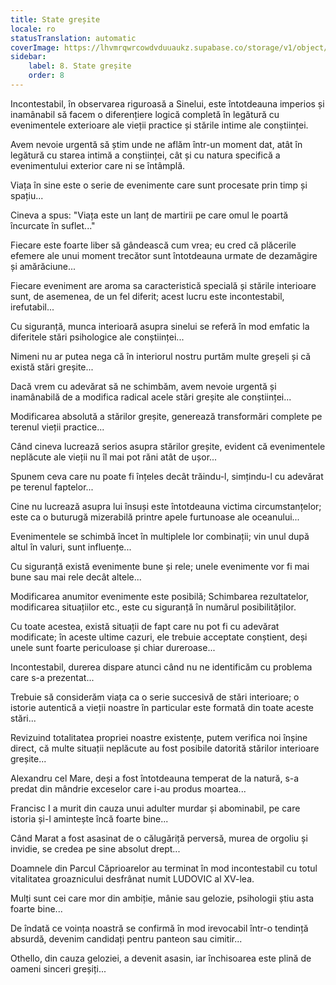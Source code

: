 ```yaml
---
title: State greșite
locale: ro
statusTranslation: automatic
coverImage: https://lhvmrqwrcowdvduuaukz.supabase.co/storage/v1/object/public/strapi-uploads/small_cover-tratado-de-psicologia-revolucionaria.webp-5e15e1cec4e0ebebcde5d7fc7565d8fd.webp
sidebar:
    label: 8. State greșite
    order: 8
---
```

Incontestabil, în observarea riguroasă a Sinelui, este întotdeauna imperios și inamânabil să facem o diferențiere logică completă în legătură cu evenimentele exterioare ale vieții practice și stările intime ale conștiinței.

Avem nevoie urgentă să știm unde ne aflăm într-un moment dat, atât în ​​legătură cu starea intimă a conștiinței, cât și cu natura specifică a evenimentului exterior care ni se întâmplă.

Viața în sine este o serie de evenimente care sunt procesate prin timp și spațiu...

Cineva a spus: "Viața este un lanț de martirii pe care omul le poartă încurcate în suflet..."

Fiecare este foarte liber să gândească cum vrea; eu cred că plăcerile efemere ale unui moment trecător sunt întotdeauna urmate de dezamăgire și amărăciune...

Fiecare eveniment are aroma sa caracteristică specială și stările interioare sunt, de asemenea, de un fel diferit; acest lucru este incontestabil, irefutabil...

Cu siguranță, munca interioară asupra sinelui se referă în mod emfatic la diferitele stări psihologice ale conștiinței...

Nimeni nu ar putea nega că în interiorul nostru purtăm multe greșeli și că există stări greșite...

Dacă vrem cu adevărat să ne schimbăm, avem nevoie urgentă și inamânabilă de a modifica radical acele stări greșite ale conștiinței...

Modificarea absolută a stărilor greșite, generează transformări complete pe terenul vieții practice...

Când cineva lucrează serios asupra stărilor greșite, evident că evenimentele neplăcute ale vieții nu îl mai pot răni atât de ușor...

Spunem ceva care nu poate fi înțeles decât trăindu-l, simțindu-l cu adevărat pe terenul faptelor...

Cine nu lucrează asupra lui însuși este întotdeauna victima circumstanțelor; este ca o buturugă mizerabilă printre apele furtunoase ale oceanului...

Evenimentele se schimbă încet în multiplele lor combinații; vin unul după altul în valuri, sunt influențe...

Cu siguranță există evenimente bune și rele; unele evenimente vor fi mai bune sau mai rele decât altele...

Modificarea anumitor evenimente este posibilă; Schimbarea rezultatelor, modificarea situațiilor etc., este cu siguranță în numărul posibilităților.

Cu toate acestea, există situații de fapt care nu pot fi cu adevărat modificate; în aceste ultime cazuri, ele trebuie acceptate conștient, deși unele sunt foarte periculoase și chiar dureroase...

Incontestabil, durerea dispare atunci când nu ne identificăm cu problema care s-a prezentat...

Trebuie să considerăm viața ca o serie succesivă de stări interioare; o istorie autentică a vieții noastre în particular este formată din toate aceste stări...

Revizuind totalitatea propriei noastre existențe, putem verifica noi înșine direct, că multe situații neplăcute au fost posibile datorită stărilor interioare greșite...

Alexandru cel Mare, deși a fost întotdeauna temperat de la natură, s-a predat din mândrie exceselor care i-au produs moartea...

Francisc I a murit din cauza unui adulter murdar și abominabil, pe care istoria și-l amintește încă foarte bine...

Când Marat a fost asasinat de o călugăriță perversă, murea de orgoliu și invidie, se credea pe sine absolut drept...

Doamnele din Parcul Căprioarelor au terminat în mod incontestabil cu totul vitalitatea groaznicului desfrânat numit LUDOVIC al XV-lea.

Mulți sunt cei care mor din ambiție, mânie sau gelozie, psihologii știu asta foarte bine...

De îndată ce voința noastră se confirmă în mod irevocabil într-o tendință absurdă, devenim candidați pentru panteon sau cimitir...

Othello, din cauza geloziei, a devenit asasin, iar închisoarea este plină de oameni sinceri greșiți...

